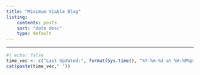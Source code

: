 ```yaml
---
title: "Minimum Viable Blog"
listing:
    contents: posts
    sort: "date desc"
    type: default
---
```




---

```r
#| echo: false
time_vec <- c("Last Updated:", format(Sys.time(), "%Y-%m-%d at %H:%M%p"))
cat(paste(time_vec," "))
```
